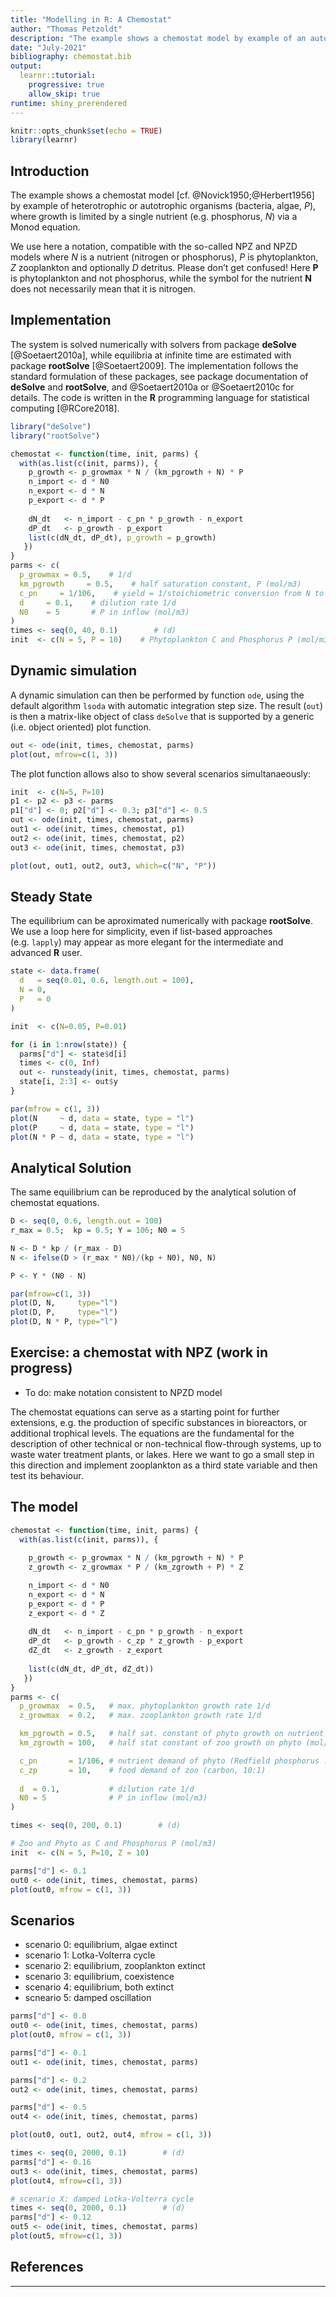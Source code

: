 ```yaml
---
title: "Modelling in R: A Chemostat"
author: "Thomas Petzoldt"
description: "The example shows a chemostat model by example of an autotrophic organisms, where growth is limited by a single nutrient (e.g. phosphorus) via a Monod equation."
date: "July-2021"
bibliography: chemostat.bib
output: 
  learnr::tutorial:
    progressive: true
    allow_skip: true
runtime: shiny_prerendered
---
```


```r
knitr::opts_chunk$set(echo = TRUE)
library(learnr)
```

## Introduction

The example shows a chemostat model [cf. @Novick1950;@Herbert1956] by example of heterotrophic or autotrophic organisms (bacteria, algae, $P$), where growth is limited by a single nutrient (e.g. phosphorus, $N$) via a Monod equation.

We use here a notation, compatible with the so-called NPZ and NPZD models where $N$ 
is a nutrient (nitrogen or phosphorus), $P$ is phytoplankton, $Z$ zooplankton and optionally
$D$ detritus. Please don't get confused! Here **P** is phytoplankton and not phosphorus, while
the symbol for the nutrient **N** does not necessarily mean that it is nitrogen.

## Implementation

The system is solved numerically with solvers from package **deSolve** [@Soetaert2010a], while equilibria at infinite time are estimated with package **rootSolve** [@Soetaert2009]. The implementation follows the standard formulation of these packages, see package documentation of **deSolve** and **rootSolve**, and @Soetaert2010a or @Soetaert2010c for details. 
The code is written in the **R** programming language for statistical computing [@RCore2018].

```r
library("deSolve")
library("rootSolve")

chemostat <- function(time, init, parms) {
  with(as.list(c(init, parms)), {
    p_growth <- p_growmax * N / (km_pgrowth + N) * P
    n_import <- d * N0
    n_export <- d * N
    p_export <- d * P
    
    dN_dt   <- n_import - c_pn * p_growth - n_export
    dP_dt   <- p_growth - p_export
    list(c(dN_dt, dP_dt), p_growth = p_growth)
   })
}
parms <- c(
  p_growmax = 0.5,    # 1/d
  km_pgrowth     = 0.5,    # half saturation constant, P (mol/m3)
  c_pn     = 1/106,    # yield = 1/stoichiometric conversion from N to P (C:P ratio)
  d     = 0.1,    # dilution rate 1/d
  N0    = 5       # P in inflow (mol/m3)
)
times <- seq(0, 40, 0.1)        # (d)
init  <- c(N = 5, P = 10)    # Phytoplankton C and Phosphorus P (mol/m3)
```

## Dynamic simulation

A dynamic simulation can then be performed by function `ode`, using the default algorithm `lsoda` with automatic integration step size. The result (`out`) is then a matrix-like object of class `deSolve` that is supported by a generic (i.e. object oriented) plot function.

```r
out <- ode(init, times, chemostat, parms)
plot(out, mfrow=c(1, 3))
```

The plot function allows also to show several scenarios simultanaeously:

```r
init  <- c(N=5, P=10)
p1 <- p2 <- p3 <- parms
p1["d"] <- 0; p2["d"] <- 0.3; p3["d"] <- 0.5
out <- ode(init, times, chemostat, parms)
out1 <- ode(init, times, chemostat, p1)
out2 <- ode(init, times, chemostat, p2)
out3 <- ode(init, times, chemostat, p3)

plot(out, out1, out2, out3, which=c("N", "P"))
```

## Steady State

The equilibrium can be aproximated numerically with package **rootSolve**. 
We use a loop here for simplicity, even if list-based approaches (e.g. `lapply`) 
may appear as more elegant for the intermediate and advanced **R** user.


```r
state <- data.frame(
  d   = seq(0.01, 0.6, length.out = 100),
  N = 0,
  P   = 0
)

init  <- c(N=0.05, P=0.01) 

for (i in 1:nrow(state)) {
  parms["d"] <- state$d[i]
  times <- c(0, Inf)
  out <- runsteady(init, times, chemostat, parms)
  state[i, 2:3] <- out$y
}

par(mfrow = c(1, 3))
plot(N     ~ d, data = state, type = "l")
plot(P     ~ d, data = state, type = "l")
plot(N * P ~ d, data = state, type = "l")
```

## Analytical Solution

The same equilibrium can be reproduced by the analytical solution of chemostat equations.

```r
D <- seq(0, 0.6, length.out = 100)
r_max = 0.5;  kp = 0.5; Y = 106; N0 = 5

N <- D * kp / (r_max - D)
N <- ifelse(D > (r_max * N0)/(kp + N0), N0, N)

P <- Y * (N0 - N)

par(mfrow=c(1, 3))
plot(D, N,     type="l")
plot(D, P,     type="l")
plot(D, N * P, type="l")
```



## Exercise: a chemostat with NPZ (work in progress)

* To do: make notation consistent to NPZD model

The chemostat equations can serve as a starting point for further extensions, e.g. the production of specific substances in bioreactors, or additional trophical levels. The equations are the fundamental for the description of other technical or non-technical flow-through systems, up to waste water treatment plants, or lakes. Here we want to go a small step in this direction and implement zooplankton as a third state variable and then test its behaviour.


## The model


```r

chemostat <- function(time, init, parms) {
  with(as.list(c(init, parms)), {
 
    p_growth <- p_growmax * N / (km_pgrowth + N) * P
    z_growth <- z_growmax * P / (km_zgrowth + P) * Z

    n_import <- d * N0
    n_export <- d * N
    p_export <- d * P
    z_export <- d * Z    
    
    dN_dt   <- n_import - c_pn * p_growth - n_export
    dP_dt   <- p_growth - c_zp * z_growth - p_export
    dZ_dt   <- z_growth - z_export
    
    list(c(dN_dt, dP_dt, dZ_dt))
   })
}
parms <- c(
  p_growmax  = 0.5,   # max. phytoplankton growth rate 1/d
  z_growmax  = 0.2,   # max. zooplankton growth rate 1/d

  km_pgrowth = 0.5,   # half sat. constant of phyto growth on nutrient (mol/m3)
  km_zgrowth = 100,   # half stat constant of zoo growth on phyto (mol/m3)

  c_pn       = 1/106, # nutrient demand of phyto (Redfield phosphorus : carbon)
  c_zp       = 10,    # food demand of zoo (carbon, 10:1)
  
  d  = 0.1,           # dilution rate 1/d
  N0 = 5              # P in inflow (mol/m3)
)

times <- seq(0, 200, 0.1)        # (d)

# Zoo and Phyto as C and Phosphorus P (mol/m3)
init  <- c(N = 5, P=10, Z = 10)

parms["d"] <- 0.1
out0 <- ode(init, times, chemostat, parms)
plot(out0, mfrow = c(1, 3))
```

## Scenarios


* scenario 0: equilibrium, algae extinct
* scenario 1: Lotka-Volterra cycle
* scenario 2: equilibrium, zooplankton extinct
* scenario 3: equilibrium, coexistence
* scenario 4: equilibrium, both extinct
* scneario 5: damped oscillation


```r
parms["d"] <- 0.0
out0 <- ode(init, times, chemostat, parms)
plot(out0, mfrow = c(1, 3))
```

```r
parms["d"] <- 0.1
out1 <- ode(init, times, chemostat, parms)

parms["d"] <- 0.2
out2 <- ode(init, times, chemostat, parms)

parms["d"] <- 0.5
out4 <- ode(init, times, chemostat, parms)

plot(out0, out1, out2, out4, mfrow = c(1, 3))
```

```r
times <- seq(0, 2000, 0.1)        # (d)
parms["d"] <- 0.16
out3 <- ode(init, times, chemostat, parms)
plot(out4, mfrow=c(1, 3))
```

```r
# scenario X: damped Lotka-Volterra cycle
times <- seq(0, 2000, 0.1)        # (d)
parms["d"] <- 0.12
out5 <- ode(init, times, chemostat, parms)
plot(out5, mfrow=c(1, 3))
```

## References

<div id="refs"></div>

----
